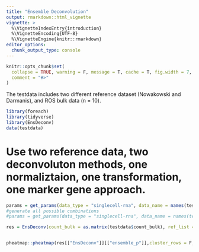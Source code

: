 ---
title: "Ensemble Deconvolution"
output: rmarkdown::html_vignette
vignette: >
  %\VignetteIndexEntry{introduction}
  %\VignetteEncoding{UTF-8}
  %\VignetteEngine{knitr::rmarkdown}
editor_options: 
  chunk_output_type: console
---

```{r, include = FALSE}
knitr::opts_chunk$set(
  collapse = TRUE, warning = F, message = T, cache = T, fig.width = 7, fig.height = 7,
  comment = "#>"
)
```

The testdata includes two different reference dataset (Nowakowski and Darmanis), and ROS bulk data (n = 10).

```{r setup}
library(foreach)
library(tidyverse)
library(EnsDeconv)
data(testdata)
```



# Use two reference data, two deconvoluton methods, one normaliztaion, one transformation, one marker gene approach.

```{r}
params = get_params(data_type = "singlecell-rna", data_name = names(testdata$ref_list), n_markers = 50,Marker.Method = "t",TNormalization = "CPM",CNormalization = "CPM",dmeths = c("EPIC","CIBERSORT"))
#generate all possible combinations
#params = get_params(data_type = "singlecell-rna", data_name = names(testdata$ref_list))

res = EnsDeconv(count_bulk = as.matrix(testdata$count_bulk), ref_list = testdata$ref_list, ncore = 4, parallel_comp = T, params = params,trueMet = "ROS",outpath = "./tmp/")


pheatmap::pheatmap(res[["EnsDeconv"]][["ensemble_p"]],cluster_rows = F,cluster_cols = F)
```

